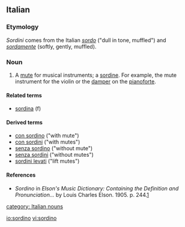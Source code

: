 ==Italian==
{{wikipedia}}
===Etymology===
''Sordini'' comes from the Italian ''[[sordo]]'' ("dull in tone, muffled") and ''[[sordamente]]'' (softly, gently, muffled).

===Noun===
{{it-noun|sordin|m|o|i}}

# A [[mute]] for musical instruments; a [[sordine]]. For example, the mute instrument for the violin or the [[damper]] on the [[pianoforte]].

====Related terms====
*[[sordina]] (f)

====Derived terms====
 
*[[con sordino]] ("with mute")
*[[con sordini]] ("with mutes")
*[[senza sordino]] ("without mute")
*[[senza sordini]] ("without mutes") 
*[[sordini levati]] ("lift mutes") 

====References====
*''Sordino'' in ''Elson's Music Dictionary: Containing the Definition and Pronunciation...'' by Louis Charles Elson. 1905. p. 244.[http://books.google.com/books?id=f10NAAAAIAAJ&pg=PA244&lpg=PA244&dq=sordini+music&source=web&ots=bD-E6ZkgAk&sig=ClRMhhM8gwTZ5i3bSZsCNkFtdCk]

[[category: Italian nouns]]

[[io:sordino]]
[[vi:sordino]]